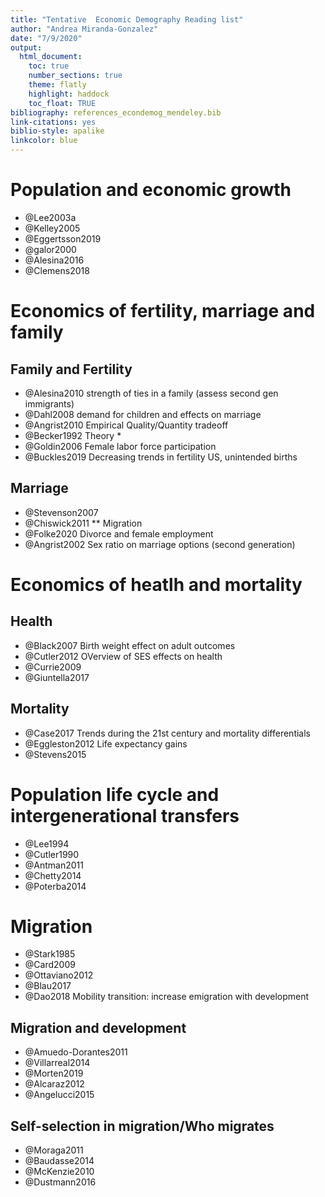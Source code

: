 ```yaml
---
title: "Tentative  Economic Demography Reading list"
author: "Andrea Miranda-Gonzalez"
date: "7/9/2020"
output:
  html_document:
    toc: true
    number_sections: true
    theme: flatly
    highlight: haddock
    toc_float: TRUE
bibliography: references_econdemog_mendeley.bib
link-citations: yes
biblio-style: apalike
linkcolor: blue
---
```


# **Population and economic growth**

  - @Lee2003a
  - @Kelley2005
  - @Eggertsson2019
  - @galor2000
  - @Alesina2016
  - @Clemens2018
    

# **Economics of fertility, marriage and family**
## Family and Fertility

  - @Alesina2010  strength of ties in a family (assess second gen immigrants)
  - @Dahl2008 demand for children and effects on marriage
  - @Angrist2010 Empirical Quality/Quantity tradeoff  
  - @Becker1992 Theory *
  - @Goldin2006 Female labor force participation
  - @Buckles2019 Decreasing trends in fertility US, unintended births

## Marriage

  - @Stevenson2007 
  - @Chiswick2011 ** Migration
  - @Folke2020 Divorce and female employment
  - @Angrist2002 Sex ratio on marriage options (second generation)



# **Economics of heatlh and mortality**
## Health

  - @Black2007 Birth weight effect on adult outcomes
  - @Cutler2012 OVerview of SES effects on health
  - @Currie2009
  - @Giuntella2017

## Mortality

  - @Case2017 Trends during the 21st century and mortality differentials
  - @Eggleston2012 Life expectancy gains
  - @Stevens2015



# **Population life cycle and intergenerational transfers**

  - @Lee1994
  - @Cutler1990
  - @Antman2011
  - @Chetty2014
  - @Poterba2014


# **Migration**

  - @Stark1985 
  - @Card2009
  - @Ottaviano2012
  - @Blau2017
  - @Dao2018 Mobility transition: increase emigration with development
  
## Migration and development

  - @Amuedo-Dorantes2011 
  - @Villarreal2014
  - @Morten2019
  - @Alcaraz2012
  - @Angelucci2015

## Self-selection in migration/Who migrates
  - @Moraga2011
  - @Baudasse2014
  - @McKenzie2010
  - @Dustmann2016

